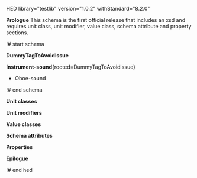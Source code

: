 HED library="testlib" version="1.0.2" withStandard="8.2.0"

'''Prologue'''
This schema is the first official release that includes an xsd and requires unit class, unit modifier, value class, schema attribute and property sections.

!# start schema

'''DummyTagToAvoidIssue'''

'''Instrument-sound'''{rooted=DummyTagToAvoidIssue}
* Oboe-sound


!# end schema

'''Unit classes'''

'''Unit modifiers'''

'''Value classes'''

'''Schema attributes'''

'''Properties'''

'''Epilogue'''

!# end hed